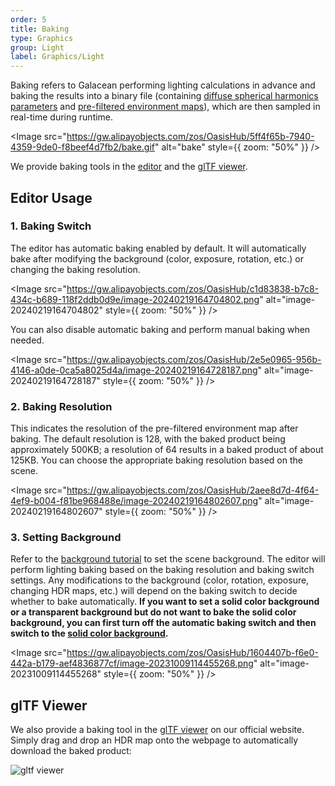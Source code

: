 ```yaml
---
order: 5
title: Baking
type: Graphics
group: Light
label: Graphics/Light
---
```


Baking refers to Galacean performing lighting calculations in advance and baking the results into a binary file (containing [diffuse spherical harmonics parameters](https://www.wikiwand.com/zh-hans/%E7%90%83%E8%B0%90%E5%87%BD%E6%95%B0) and [pre-filtered environment maps](https://learnopengl-cn.github.io/07%20PBR/03%20IBL/02%20Specular%20IBL/)), which are then sampled in real-time during runtime.

<Image src="https://gw.alipayobjects.com/zos/OasisHub/5ff4f65b-7940-4359-9de0-f8beef4d7fb2/bake.gif" alt="bake" style={{ zoom: "50%" }} />

We provide baking tools in the [editor](https://galacean.antgroup.com/editor) and the [glTF viewer](https://galacean.antgroup.com/engine/gltf-viewer).

## Editor Usage

### 1. Baking Switch

The editor has automatic baking enabled by default. It will automatically bake after modifying the background (color, exposure, rotation, etc.) or changing the baking resolution.

<Image src="https://gw.alipayobjects.com/zos/OasisHub/c1d83838-b7c8-434c-b689-118f2ddb0d9e/image-20240219164704802.png" alt="image-20240219164704802" style={{ zoom: "50%" }} />

You can also disable automatic baking and perform manual baking when needed.

<Image src="https://gw.alipayobjects.com/zos/OasisHub/2e5e0965-956b-4146-a0de-0ca5a8025d4a/image-20240219164728187.png" alt="image-20240219164728187" style={{ zoom: "50%" }} />

### 2. Baking Resolution

This indicates the resolution of the pre-filtered environment map after baking. The default resolution is 128, with the baked product being approximately 500KB; a resolution of 64 results in a baked product of about 125KB. You can choose the appropriate baking resolution based on the scene.

<Image src="https://gw.alipayobjects.com/zos/OasisHub/2aee8d7d-4f64-4ef9-b004-f81be968488e/image-20240219164802607.png" alt="image-20240219164802607" style={{ zoom: "50%" }} />

### 3. Setting Background

Refer to the [background tutorial](/en/docs/graphics/background/sky/) to set the scene background. The editor will perform lighting baking based on the baking resolution and baking switch settings. Any modifications to the background (color, rotation, exposure, changing HDR maps, etc.) will depend on the baking switch to decide whether to bake automatically. **If you want to set a solid color background or a transparent background but do not want to bake the solid color background, you can first turn off the automatic baking switch and then switch to the [solid color background](/en/docs/graphics/background/solidColor/).**

<Image src="https://gw.alipayobjects.com/zos/OasisHub/1604407b-f6e0-442a-b179-aef4836877cf/image-20231009114455268.png" alt="image-20231009114455268" style={{ zoom: "50%" }} />

## glTF Viewer

We also provide a baking tool in the [glTF viewer](https://galacean.antgroup.com/engine/gltf-viewer) on our official website. Simply drag and drop an HDR map onto the webpage to automatically download the baked product:

![gltf viewer](https://gw.alipayobjects.com/mdn/rms_7c464e/afts/img/A*9mGbSpQ4HngAAAAAAAAAAAAAARQnAQ)
